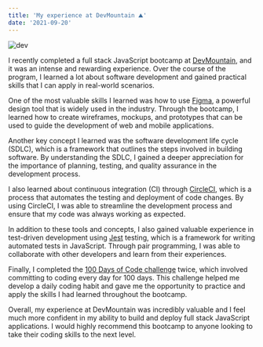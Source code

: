 ```yaml
---
title: 'My experience at DevMountain ⛰️'
date: '2021-09-20'
---
```


![dev](/images/coding-fjord.png)

I recently completed a full stack JavaScript bootcamp at [DevMountain](https://devmountain.com/), and it was an intense and rewarding experience. Over the course of the program, I learned a lot about software development and gained practical skills that I can apply in real-world scenarios.

One of the most valuable skills I learned was how to use [Figma](https://www.figma.com/), a powerful design tool that is widely used in the industry. Through the bootcamp, I learned how to create wireframes, mockups, and prototypes that can be used to guide the development of web and mobile applications.

Another key concept I learned was the software development life cycle (SDLC), which is a framework that outlines the steps involved in building software. By understanding the SDLC, I gained a deeper appreciation for the importance of planning, testing, and quality assurance in the development process.

I also learned about continuous integration (CI) through [CircleCI](https://circleci.com/), which is a process that automates the testing and deployment of code changes. By using CircleCI, I was able to streamline the development process and ensure that my code was always working as expected.

In addition to these tools and concepts, I also gained valuable experience in test-driven development using [Jest](https://jestjs.io/) testing, which is a framework for writing automated tests in JavaScript. Through pair programming, I was able to collaborate with other developers and learn from their experiences.

Finally, I completed the [100 Days of Code challenge](https://adnjoo.github.io/100d/) twice, which involved committing to coding every day for 100 days. This challenge helped me develop a daily coding habit and gave me the opportunity to practice and apply the skills I had learned throughout the bootcamp.

Overall, my experience at DevMountain was incredibly valuable and I feel much more confident in my ability to build and deploy full stack JavaScript applications. I would highly recommend this bootcamp to anyone looking to take their coding skills to the next level.
